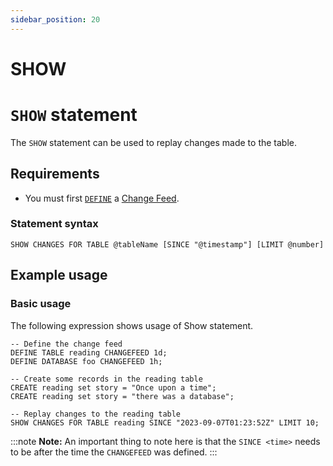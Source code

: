 ```yaml
---
sidebar_position: 20
---
```


# SHOW

# `SHOW` statement

The `SHOW` statement can be used to replay changes made to the table.

## Requirements
- You must first [`DEFINE`](/docs/surrealql/statements/define/table#example-usage) a [Change Feed](https://surrealdb.com/cf).

### Statement syntax

```surql title="SurrealQL Syntax"
SHOW CHANGES FOR TABLE @tableName [SINCE "@timestamp"] [LIMIT @number]
```

## Example usage
### Basic usage

The following expression shows usage of Show statement.

```surql
-- Define the change feed
DEFINE TABLE reading CHANGEFEED 1d;
DEFINE DATABASE foo CHANGEFEED 1h;

-- Create some records in the reading table
CREATE reading set story = "Once upon a time";
CREATE reading set story = "there was a database";

-- Replay changes to the reading table
SHOW CHANGES FOR TABLE reading SINCE "2023-09-07T01:23:52Z" LIMIT 10;
```

:::note
__Note:__ An important thing to note here is that the `SINCE <time>` needs to be after the time the `CHANGEFEED` was defined.
:::